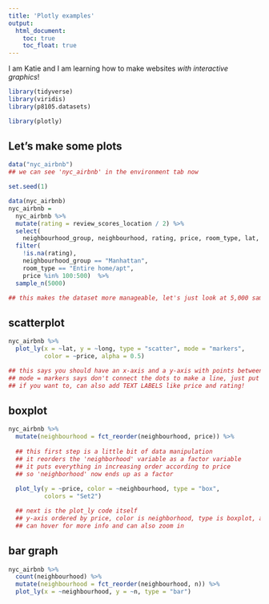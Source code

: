 ```yaml
---
title: 'Plotly examples'
output: 
  html_document:
    toc: true
    toc_float: true 
---
```


I am Katie and I am learning how to make websites _with interactive graphics_! 

```r
library(tidyverse)
library(viridis)
library(p8105.datasets)

library(plotly)
```

## Let's make some plots

```r
data("nyc_airbnb")
## we can see 'nyc_airbnb' in the environment tab now 
```



```r
set.seed(1)

data(nyc_airbnb)
nyc_airbnb = 
  nyc_airbnb %>% 
  mutate(rating = review_scores_location / 2) %>%
  select(
    neighbourhood_group, neighbourhood, rating, price, room_type, lat, long) %>%
  filter(
    !is.na(rating), 
    neighbourhood_group == "Manhattan",
    room_type == "Entire home/apt",
    price %in% 100:500)  %>% 
  sample_n(5000)

## this makes the dataset more manageable, let's just look at 5,000 samples for now
```

## scatterplot 

```r
nyc_airbnb %>% 
  plot_ly(x = ~lat, y = ~long, type = "scatter", mode = "markers", 
          color = ~price, alpha = 0.5)

## this says you should have an x-axis and a y-axis with points between them, which is where the scatter comes from 
## mode = markers says don't connect the dots to make a line, just put a point every time you see an observation 
## if you want to, can also add TEXT LABELS like price and rating! 
```

## boxplot 

```r
nyc_airbnb %>% 
  mutate(neighbourhood = fct_reorder(neighbourhood, price)) %>% 
  
  ## this first step is a little bit of data manipulation 
  ## it reorders the 'neighborhood' variable as a factor variable 
  ## it puts everything in increasing order according to price 
  ## so 'neighborhood' now ends up as a factor 
  
  plot_ly(y = ~price, color = ~neighbourhood, type = "box",
          colors = "Set2")

  ## next is the plot_ly code itself 
  ## y-axis ordered by price, color is neighborhood, type is boxplot, and colors is set to Set2 
  ## can hover for more info and can also zoom in 
```

## bar graph 

```r
nyc_airbnb %>% 
  count(neighbourhood) %>% 
  mutate(neighbourhood = fct_reorder(neighbourhood, n)) %>% 
  plot_ly(x = ~neighbourhood, y = ~n, type = "bar")
```


